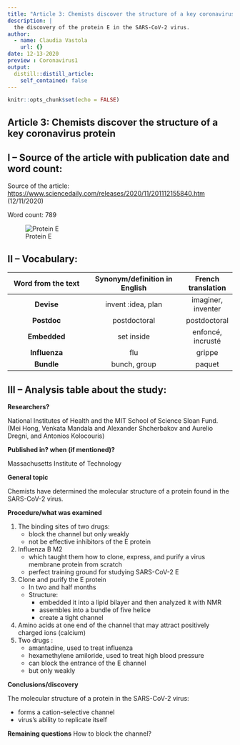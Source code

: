 ```yaml
---
title: "Article 3: Chemists discover the structure of a key coronavirus protein"
description: |
  the discovery of the protein E in the SARS-CoV-2 virus. 
author:
  - name: Claudia Vastola
    url: {}
date: 12-13-2020
preview : Coronavirus1
output:
  distill::distill_article:
    self_contained: false
---
```


```r
knitr::opts_chunk$set(echo = FALSE)
```
## Article 3: Chemists discover the structure of a key coronavirus protein


## I – Source of the article with publication date and word count:


Source of the article:  <https://www.sciencedaily.com/releases/2020/11/201112155840.htm> (12/11/2020)


Word count: 789

![Protein E](///media/sf_shared/projects/Claudia-vastola-blog/images/proteinE.png)


## II – Vocabulary: 


| Word from the text | Synonym/definition in English | French translation | 
|:----------:|:-------------:|:------:|
| **Devise** | invent :idea, plan | imaginer, inventer |
| **Postdoc** | postdoctoral | postdoctoral |
| **Embedded** | set inside | enfoncé, incrusté |
| **Influenza** | flu | grippe |
| **Bundle** | bunch, group | paquet |


## III – Analysis table about the study:


**Researchers?** 

National Institutes of Health and the MIT School of Science Sloan Fund. (Mei Hong, Venkata Mandala and Alexander Shcherbakov and Aurelio Dregni, and Antonios Kolocouris)


**Published in? when (if mentioned)?**  


Massachusetts Institute of Technology 


**General topic**  

Chemists have determined the molecular structure of a protein found in the SARS-CoV-2 virus. 


**Procedure/what was examined** 


1. The binding sites of two drugs:
    * block the channel but only weakly
    * not be effective inhibitors of the E protein
2. Influenza B M2
    * which taught them how to clone, express, and purify a virus membrane protein from scratch
    * perfect training ground for studying SARS-CoV-2 E
    
3. Clone and purify the E protein 
    * In two and half months
    * Structure:
        - embedded it into a lipid bilayer and then analyzed it with NMR
        - assembles into a bundle of five helice
        - create a tight channel
4. Amino acids at one end of the channel that may attract positively charged ions (calcium) 
5. Two drugs :
    * amantadine, used to treat influenza
    * hexamethylene amiloride, used to treat high blood pressure
    * can block the entrance of the E channel
    * but only weakly 


    
**Conclusions/discovery**   

The molecular structure of a protein in the SARS-CoV-2 virus:


- forms a cation-selective channel
- virus's ability to replicate itself 
    
    
**Remaining questions**  How to block the channel? 





